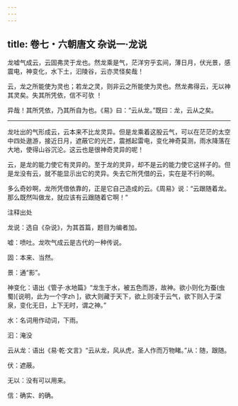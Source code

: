 ```yaml
---
---
---
```

title: 卷七・六朝唐文 杂说一·龙说
---

龙嘘气成云，云固弗灵于龙也。然龙乘是气，茫洋穷乎玄间，薄日月，伏光景，感震电，神变化，水下土，汩陵谷，云亦灵怪矣哉！

云，龙之所能使为灵也；若龙之灵，则非云之所能使为灵也。然龙弗得云，无以神其灵矣。失其所凭依，信不可欤 ！

异哉！其所凭依，乃其所自为也。《易》曰：“云从龙。”既曰：龙，云从之矣。

----------------

龙吐出的气形成云，云本来不比龙灵异。但是龙乘着这股云气，可以在茫茫的太空中四处遨游，接近日月，遮蔽它的光芒，震撼起雷电，变化神奇莫测，雨水降落在大地，使得山谷沉沦。这云也是很神奇灵异的呢！

云，是龙的能力使它有灵异的。至于龙的灵异，却不是云的能力使它这样子的。但是龙没有云，就不能显示出它的灵异。失去它所凭借的云，实在是不行的啊。

多么奇妙啊，龙所凭借依靠的，正是它自己造成的云。《周易》说：“云跟随着龙。那么既然叫做龙，就应该有云跟随着它啊！”

注释出处

龙说：选自《杂说》，为其首篇，题目为编者加。

嘘：喷吐。龙吹气成云是古代的一种传说。

固：本来、当然。

景：通“影”。

神变化：语出《管子·水地篇》“龙生于水，被五色而游，故神。欲小则化为蚕(虫蜀)[说明，此为一个字zh ]，欲大则藏于天下，欲上则凌于云气，欲下则入于深泉，变化无日，上下无时，谓之神。”

水：名词用作动词，下雨。

汩：淹没

云从龙：语出《易·乾·文言》“云从龙，风从虎，圣人作而万物睹。”从：随，跟随。

伏：遮蔽。

无以：没有可以用来。

信：确实、的确。

